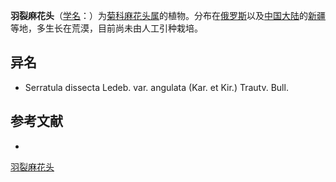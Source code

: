 {{Speciesbox
| name = 羽裂麻花头
| status = 
| status_system = 
| image =
| genus = Serratula
| species = dissecta
| authority = Ledeb.
}}

'''羽裂麻花头'''（[[学名|学名]]：{{lang|la|''Serratula dissecta''}}）为[[菊科|菊科]][[麻花头属|麻花头属]]的植物。分布在[[俄罗斯|俄罗斯]]以及[[中国大陆|中国大陆]]的[[新疆|新疆]]等地，多生长在荒漠，目前尚未由人工引种栽培。

== 异名 ==
* Serratula dissecta Ledeb. var. angulata (Kar. et Kir.) Trautv. Bull.

== 参考文献 ==
<div class="references-small">
* {{cite web| url =http://www.bioinfo.cn/db05/KmzwSpecies.php?action=view&id=5293| title =羽裂麻花头| work =《中国高等植物数据库全库》| publisher =中国科学院微生物研究所| author =昆明植物研究所| accessdate =2009-02-25| deadurl =yes| archiveurl =https://web.archive.org/web/20160305063850/http://www.bioinfo.cn/db05/KmzwSpecies.php?action=view&id=5293| archivedate =2016-03-05}}
</div>
{{Taxonbar|from=Q15231768}}

[[Category:麻花头属|羽裂麻花头]]


{{植物小作品}}